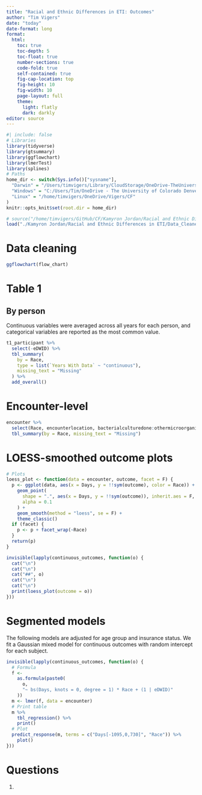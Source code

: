 ```yaml
---
title: "Racial and Ethnic Differences in ETI: Outcomes"
author: "Tim Vigers"
date: "today"
date-format: long
format:
  html:
    toc: true
    toc-depth: 5
    toc-float: true
    number-sections: true
    code-fold: true
    self-contained: true
    fig-cap-location: top
    fig-height: 10
    fig-width: 10
    page-layout: full
    theme:
      light: flatly
      dark: darkly
editor: source
---
```


```r
#| include: false
# Libraries
library(tidyverse)
library(gtsummary)
library(ggflowchart)
library(lmerTest)
library(splines)
# Paths
home_dir <- switch(Sys.info()["sysname"],
  "Darwin" = "/Users/timvigers/Library/CloudStorage/OneDrive-TheUniversityofColoradoDenver/Vigers/CF",
  "Windows" = "C:/Users/Tim/OneDrive - The University of Colorado Denver/Vigers/CF",
  "Linux" = "/home/timvigers/OneDrive/Vigers/CF"
)
knitr::opts_knit$set(root.dir = home_dir)
```

```r
# source("/home/timvigers/GitHub/CF/Kamyron Jordan/Racial and Ethnic Differences in ETI/create_outcomes_dataset.R")
load("./Kamyron Jordan/Racial and Ethnic Differences in ETI/Data_Cleaned/outcomes_dataset.RData")
```

# Data cleaning

```r
ggflowchart(flow_chart)
```

# Table 1

## By person

Continuous variables were averaged across all years for each person, and categorical variables are reported as the most common value.

```r
t1_participant %>%
  select(-eDWID) %>%
  tbl_summary(
    by = Race,
    type = list(`Years With Data` ~ "continuous"),
    missing_text = "Missing"
  ) %>%
  add_overall()
```

# Encounter-level

```r
encounter %>%
  select(Race, encounterlocation, bacterialculturedone:othermicroorganisms1) %>%
  tbl_summary(by = Race, missing_text = "Missing")
```

# LOESS-smoothed outcome plots

```r
# Plots
loess_plot <- function(data = encounter, outcome, facet = F) {
  p <- ggplot(data, aes(x = Days, y = !!sym(outcome), color = Race)) +
    geom_point(
      shape = ".", aes(x = Days, y = !!sym(outcome)), inherit.aes = F,
      alpha = 0.1
    ) +
    geom_smooth(method = "loess", se = F) +
    theme_classic()
  if (facet) {
    p <- p + facet_wrap(~Race)
  }
  return(p)
}
```

```r
invisible(lapply(continuous_outcomes, function(o) {
  cat("\n")
  cat("\n")
  cat("##", o)
  cat("\n")
  cat("\n")
  print(loess_plot(outcome = o))
}))
```

# Segmented models

The following models are adjusted for age group and insurance status. We fit a Gaussian mixed model for continuous outcomes with random intercept for each subject.

```r
invisible(lapply(continuous_outcomes, function(o) {
  # Formula
  f <-
    as.formula(paste0(
      o,
      "~ bs(Days, knots = 0, degree = 1) * Race + (1 | eDWID)"
    ))
  m <- lmer(f, data = encounter)
  # Print table
  m %>%
    tbl_regression() %>%
    print()
  # Plot
  predict_response(m, terms = c("Days[-1095,0,730]", "Race")) %>% 
    plot()
}))
```

# Questions

1. 
